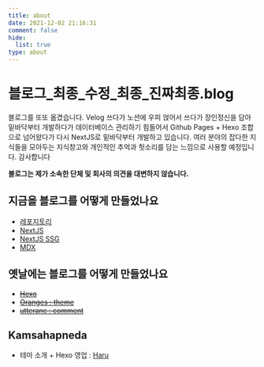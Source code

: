 ```yaml
---
title: about
date: 2021-12-02 21:16:31
comment: false
hide:
  list: true
type: about
---
```


# 블로그_최종_수정_최종_진짜최종.blog

블로그를 또또 옮겼습니다.
Velog 쓰다가 노션에 우피 얹어서 쓰다가 장인정신을 담아 밑바닥부터 개발하다가 데이터베이스 관리하기 힘들어서 Github Pages + Hexo 조합으로 넘어왔다가 다시 NextJS로 밑바닥부터 개발하고 있습니다.
여러 분야의 잡다한 지식들을 모아두는 지식창고와 개인적인 추억과 헛소리를 담는 느낌으로 사용할 예정입니다.
감사합니다

**블로그는 제가 소속한 단체 및 회사의 의견을 대변하지 않습니다.**

## 지금을 블로그를 어떻게 만들었나요
* [레포지토리](https://github.com/KimPinot/new-blog)
* [NextJS](https://nextjs.org/)
* [NextJS SSG](https://nextjs.org/)
* [MDX](https://nextjs.org/docs/basic-features/pages)

## 옛날에는 블로그를 어떻게 만들었나요
* ~~[Hexo](https://hexo.io)~~
* ~~[Oranges : theme](https://github.com/zchengsite/hexo-theme-oranges)~~
* ~~[utteranc : comment](https://utteranc.es/)~~

## Kamsahapneda
* 테마 소개 + Hexo 영업 : [Haru](https://haru.run)
